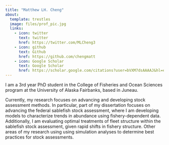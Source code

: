 ```yaml
---
title: "Matthew LH. Cheng"
about:
  template: trestles
  image: files/prof_pic.jpg
  links:
    - icon: twitter
      text: twitter
      href: https://twitter.com/MLCheng3
    - icon: github
      text: Github
      href: https://github.com/chengmatt
    - icon: Google Scholar
      text: Google Scholar
      href: https://scholar.google.com/citations?user=bVXM7dsAAAAJ&hl=en 
---
```



I am a 3rd year PhD student in the College of Fisheries and Ocean Sciences program at the University of Alaska Fairbanks, based in Juneau. 


Currently, my research focuses on advancing and developing stock assessment methods. In particular, part of my dissertation focuses on advancing the federal sablefish stock assessment, where I am developing models to characterize trends in abundance using fishery-dependent data. Additionally, I am evaluating optimal treatments of fleet structure within the sablefish stock assessment, given rapid shifts in fishery structure. Other areas of my research using using simulation analyses to determine best practices for stock assessments.